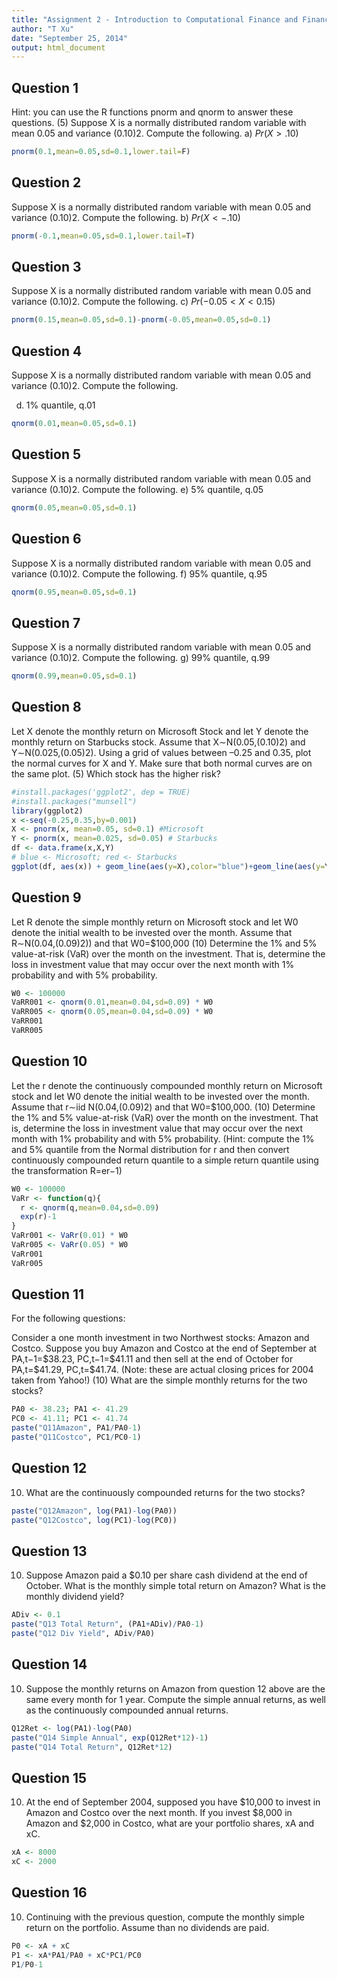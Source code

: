 ```yaml
---
title: "Assignment 2 - Introduction to Computational Finance and Financial Econometrics"
author: "T Xu"
date: "September 25, 2014"
output: html_document
---
```

Question 1
--------------------------------------------
Hint: you can use the R functions pnorm and qnorm to answer these questions. 
(5) Suppose X is a normally distributed random variable with mean 0.05 and variance (0.10)2. Compute the following. 
a) $Pr(X>.10)$
```r
pnorm(0.1,mean=0.05,sd=0.1,lower.tail=F)
```

Question 2
--------------------------------------------
Suppose X is a normally distributed random variable with mean 0.05 and variance (0.10)2. Compute the following. 
b) $Pr(X < −.10)$
```r
pnorm(-0.1,mean=0.05,sd=0.1,lower.tail=T)
```

Question 3
--------------------------------------------
Suppose X is a normally distributed random variable with mean 0.05 and variance (0.10)2. Compute the following. 
c) $Pr(−0.05<X<0.15)$
```r
pnorm(0.15,mean=0.05,sd=0.1)-pnorm(-0.05,mean=0.05,sd=0.1)
```

Question 4
--------------------------------------------
Suppose X is a normally distributed random variable with mean 0.05 and variance (0.10)2. Compute the following. 

d) 1% quantile, q.01
```r
qnorm(0.01,mean=0.05,sd=0.1)
```

Question 5
--------------------------------------------
Suppose X is a normally distributed random variable with mean 0.05 and variance (0.10)2. Compute the following. 
e) 5% quantile, q.05
```r
qnorm(0.05,mean=0.05,sd=0.1)
```

Question 6
--------------------------------------------
Suppose X is a normally distributed random variable with mean 0.05 and variance (0.10)2. Compute the following. 
f) 95% quantile, q.95
```r
qnorm(0.95,mean=0.05,sd=0.1)
```

Question 7
--------------------------------------------
Suppose X is a normally distributed random variable with mean 0.05 and variance (0.10)2. Compute the following. 
g) 99% quantile, q.99
```r
qnorm(0.99,mean=0.05,sd=0.1)
```

Question 8
--------------------------------------------
Let X denote the monthly return on Microsoft Stock and let Y denote the monthly return on Starbucks stock. Assume that X∼N(0.05,(0.10)2) and Y∼N(0.025,(0.05)2). 
Using a grid of values between –0.25 and 0.35, plot the normal curves for X and Y. Make sure that both normal curves are on the same plot.
(5) Which stock has the higher risk?
```r
#install.packages('ggplot2', dep = TRUE)
#install.packages("munsell")
library(ggplot2)
x <-seq(-0.25,0.35,by=0.001)
X <- pnorm(x, mean=0.05, sd=0.1) #Microsoft
Y <- pnorm(x, mean=0.025, sd=0.05) # Starbucks
df <- data.frame(x,X,Y)
# blue <- Microsoft; red <- Starbucks
ggplot(df, aes(x)) + geom_line(aes(y=X),color="blue")+geom_line(aes(y=Y),color="red")
```

Question 9
--------------------------------------------
Let R denote the simple monthly return on Microsoft stock and let W0 denote the initial wealth to be invested over the month. Assume that R∼N(0.04,(0.09)2)) and that W0=$100,000
(10) Determine the 1% and 5% value-at-risk (VaR) over the month on the investment. That is, determine the loss in investment value that may occur over the next month with 1% probability and with 5% probability.

```r
W0 <- 100000
VaRR001 <- qnorm(0.01,mean=0.04,sd=0.09) * W0
VaRR005 <- qnorm(0.05,mean=0.04,sd=0.09) * W0
VaRR001
VaRR005
```

Question 10
--------------------------------------------
Let the r denote the continuously compounded monthly return on Microsoft stock and let W0 denote the initial wealth to be invested over the month. Assume that r∼iid N(0.04,(0.09)2) and that W0=$100,000.
(10) Determine the 1% and 5% value-at-risk (VaR) over the month on the investment. That is, determine the loss in investment value that may occur over the next month with 1% probability and with 5% probability. (Hint: compute the 1% and 5% quantile from the Normal distribution for r and then convert continuously compounded return quantile to a simple return quantile using the transformation R=er−1)

```r
W0 <- 100000
VaRr <- function(q){
  r <- qnorm(q,mean=0.04,sd=0.09)
  exp(r)-1
}
VaRr001 <- VaRr(0.01) * W0
VaRr005 <- VaRr(0.05) * W0
VaRr001
VaRr005
```

Question 11
--------------------------------------------
For the following questions: 

Consider a one month investment in two Northwest stocks: Amazon and Costco. Suppose you buy Amazon and Costco at the end of September at PA,t−1=$38.23, PC,t−1=$41.11 and then sell at the end of October for PA,t=$41.29, PC,t=$41.74. (Note: these are actual closing prices for 2004 taken from Yahoo!)
(10) What are the simple monthly returns for the two stocks?
```r
PA0 <- 38.23; PA1 <- 41.29
PC0 <- 41.11; PC1 <- 41.74
paste("Q11Amazon", PA1/PA0-1)
paste("Q11Costco", PC1/PC0-1)
```
Question 12
--------------------------------------------
(10) What are the continuously compounded returns for the two stocks?
```r
paste("Q12Amazon", log(PA1)-log(PA0))
paste("Q12Costco", log(PC1)-log(PC0))
```
Question 13
--------------------------------------------
(10) Suppose Amazon paid a $0.10 per share cash dividend at the end of October. What is the monthly simple total return on Amazon? What is the monthly dividend yield?
```r
ADiv <- 0.1
paste("Q13 Total Return", (PA1+ADiv)/PA0-1)
paste("Q12 Div Yield", ADiv/PA0)
```

Question 14
--------------------------------------------
(10) Suppose the monthly returns on Amazon from question 12 above are the same every month for 1 year. Compute the simple annual returns, as well as the continuously compounded annual returns.
```r
Q12Ret <- log(PA1)-log(PA0)
paste("Q14 Simple Annual", exp(Q12Ret*12)-1)
paste("Q14 Total Return", Q12Ret*12)
```

Question 15
--------------------------------------------
(10) At the end of September 2004, supposed you have $10,000 to invest in Amazon and Costco over the next month. If you invest $8,000 in Amazon and $2,000 in Costco, what are your portfolio shares, xA and xC.
```r
xA <- 8000
xC <- 2000
```

Question 16
--------------------------------------------
(10) Continuing with the previous question, compute the monthly simple return on the portfolio. Assume than no dividends are paid.
```r
P0 <- xA + xC
P1 <- xA*PA1/PA0 + xC*PC1/PC0
P1/P0-1
```


